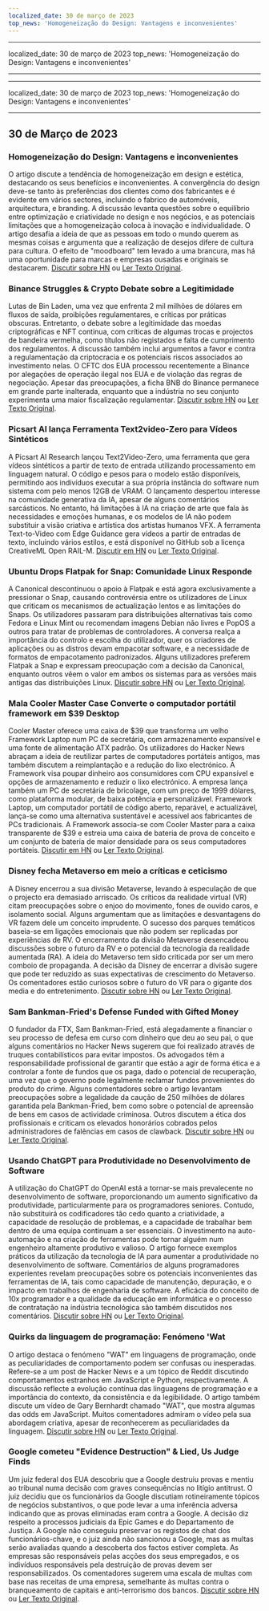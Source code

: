 ```yaml
---
localized_date: 30 de março de 2023
top_news: 'Homogeneização do Design: Vantagens e inconvenientes'
---
```


---

localized_date: 30 de março de 2023
top_news: 'Homogeneização do Design: Vantagens e inconvenientes'

---

---

localized_date: 30 de março de 2023
top_news: 'Homogeneização do Design: Vantagens e inconvenientes'

---



<CallToAction />

<Steps>

## 30 de Março de 2023

### Homogeneização do Design: Vantagens e inconvenientes

O artigo discute a tendência de homogeneização em design e estética, destacando os seus benefícios e inconvenientes. A convergência do design deve-se tanto às preferências dos clientes como dos fabricantes e é evidente em vários sectores, incluindo o fabrico de automóveis, arquitectura, e branding. A discussão levanta questões sobre o equilíbrio entre optimização e criatividade no design e nos negócios, e as potenciais limitações que a homogeneização coloca à inovação e individualidade. O artigo desafia a ideia de que as pessoas em todo o mundo querem as mesmas coisas e argumenta que a realização de desejos difere de cultura para cultura. O efeito de "moodboard" tem levado a uma brancura, mas há uma oportunidade para marcas e empresas ousadas e originais se destacarem.
[Discutir sobre HN](http://news.ycombinator.com/item?id=35355703) ou [Ler Texto Original](https://www.alexmurrell.co.uk/articles/the-age-of-average).

### Binance Struggles & Crypto Debate sobre a Legitimidade

Lutas de Bin Laden, uma vez que enfrenta 2 mil milhões de dólares em fluxos de saída, proibições regulamentares, e críticas por práticas obscuras. Entretanto, o debate sobre a legitimidade das moedas criptográficas e NFT continua, com críticas de algumas trocas e projectos de bandeira vermelha, como títulos não registados e falta de cumprimento dos regulamentos. A discussão também inclui argumentos a favor e contra a regulamentação da criptocracia e os potenciais riscos associados ao investimento nelas. O CFTC dos EUA processou recentemente a Binance por alegações de operação ilegal nos EUA e de violação das regras de negociação. Apesar das preocupações, a ficha BNB do Binance permanece em grande parte inalterada, enquanto que a indústria no seu conjunto experimenta uma maior fiscalização regulamentar.
[Discutir sobre HN](http://news.ycombinator.com/item?id=35351805) ou [Ler Texto Original](https://www.wsj.com/articles/binance-sees-2-billion-in-outflows-as-troubles-compound-9a136e21).

### Picsart AI lança Ferramenta Text2video-Zero para Vídeos Sintéticos

A Picsart AI Research lançou Text2Video-Zero, uma ferramenta que gera vídeos sintéticos a partir de texto de entrada utilizando processamento em linguagem natural. O código e pesos para o modelo estão disponíveis, permitindo aos indivíduos executar a sua própria instância do software num sistema com pelo menos 12GB de VRAM. O lançamento despertou interesse na comunidade generativa da IA, apesar de alguns comentários sarcásticos. No entanto, há limitações à IA na criação de arte que fala às necessidades e emoções humanas, e os modelos de IA não podem substituir a visão criativa e artística dos artistas humanos VFX. A ferramenta Text-to-Video com Edge Guidance gera vídeos a partir de entradas de texto, incluindo vários estilos, e está disponível no GitHub sob a licença CreativeML Open RAIL-M.
[Discutir em HN](http://news.ycombinator.com/item?id=35352452) ou [Ler Texto Original](https://github.com/Picsart-AI-Research/Text2Video-Zero).

### Ubuntu Drops Flatpak for Snap: Comunidade Linux Responde

A Canonical descontinuou o apoio à Flatpak e está agora exclusivamente a pressionar o Snap, causando controvérsia entre os utilizadores de Linux que criticam os mecanismos de actualização lentos e as limitações do Snaps. Os utilizadores passaram para distribuições alternativas tais como Fedora e Linux Mint ou recomendam imagens Debian não livres e PopOS a outros para tratar de problemas de controladores. A conversa realça a importância do controlo e escolha do utilizador, quer os criadores de aplicações ou as distros devam empacotar software, e a necessidade de formatos de empacotamento padronizados. Alguns utilizadores preferem Flatpak a Snap e expressam preocupação com a decisão da Canonical, enquanto outros vêem o valor em ambos os sistemas para as versões mais antigas das distribuições Linux.
[Discutir sobre HN](http://news.ycombinator.com/item?id=35354729) ou [Ler Texto Original](https://lwn.net/SubscriberLink/927262/6adb2350e2b0d2ce/).

### Mala Cooler Master Case Converte o computador portátil framework em $39 Desktop

Cooler Master oferece uma caixa de $39 que transforma um velho Framework Laptop num PC de secretária, com armazenamento expansível e uma fonte de alimentação ATX padrão. Os utilizadores do Hacker News abraçam a ideia de reutilizar partes de computadores portáteis antigos, mas também discutem a reimplantação e a redução do lixo electrónico. A Framework visa poupar dinheiro aos consumidores com CPU expansível e opções de armazenamento e reduzir o lixo electrónico. A empresa lança também um PC de secretária de bricolage, com um preço de 1999 dólares, como plataforma modular, de baixa potência e personalizável. Framework Laptop, um computador portátil de código aberto, reparável, e actualizável, lança-se como uma alternativa sustentável e acessível aos fabricantes de PCs tradicionais. A Framework associa-se com Cooler Master para a caixa transparente de $39 e estreia uma caixa de bateria de prova de conceito e um conjunto de bateria de maior densidade para os seus computadores portáteis.
[Discutir em HN](http://news.ycombinator.com/item?id=35350288) ou [Ler Texto Original](https://www.theverge.com/2023/3/23/23652939/framework-cooler-master-sff-pc-case).

### Disney fecha Metaverso em meio a críticas e ceticismo

A Disney encerrou a sua divisão Metaverse, levando à especulação de que o projecto era demasiado arriscado. Os críticos da realidade virtual (VR) citam preocupações sobre o enjoo do movimento, fones de ouvido caros, e isolamento social. Alguns argumentam que as limitações e desvantagens do VR fazem dele um conceito imprudente. O sucesso dos parques temáticos baseia-se em ligações emocionais que não podem ser replicadas por experiências de RV. O encerramento da divisão Metaverse desencadeou discussões sobre o futuro da RV e o potencial da tecnologia da realidade aumentada (RA). A ideia do Metaverso tem sido criticada por ser um mero comboio de propaganda. A decisão da Disney de encerrar a divisão sugere que pode ter reduzido as suas expectativas de crescimento do Metaverso. Os comentadores estão curiosos sobre o futuro do VR para o gigante dos media e do entretenimento.
[Discutir sobre HN](http://news.ycombinator.com/item?id=35350952) ou [Ler Texto Original](https://www.wsj.com/articles/disney-eliminates-its-metaverse-division-as-part-of-companys-layoffs-plan-94b03650).

### Sam Bankman-Fried's Defense Funded with Gifted Money

O fundador da FTX, Sam Bankman-Fried, está alegadamente a financiar o seu processo de defesa em curso com dinheiro que deu ao seu pai, o que alguns comentários no Hacker News sugerem que foi realizado através de truques contabilísticos para evitar impostos. Os advogados têm a responsabilidade profissional de garantir que estão a agir de forma ética e a controlar a fonte de fundos que os paga, dado o potencial de recuperação, uma vez que o governo pode legalmente reclamar fundos provenientes do produto do crime. Alguns comentadores sobre o artigo levantam preocupações sobre a legalidade da caução de 250 milhões de dólares garantida pela Bankman-Fried, bem como sobre o potencial de apreensão de bens em casos de actividade criminosa. Outros discutem a ética dos profissionais e criticam os elevados honorários cobrados pelos administradores de falências em casos de clawback.
[Discutir sobre HN](http://news.ycombinator.com/item?id=35358698) ou [Ler Texto Original](https://www.forbes.com/sites/sarahemerson/2023/03/29/sam-bankman-fried-legal-fees-funded-by-alameda-money-gifted-to-father-joe-bankman/).

### Usando ChatGPT para Produtividade no Desenvolvimento de Software

A utilização do ChatGPT do OpenAI está a tornar-se mais prevalecente no desenvolvimento de software, proporcionando um aumento significativo da produtividade, particularmente para os programadores seniores. Contudo, não substituirá os codificadores tão cedo quanto a criatividade, a capacidade de resolução de problemas, e a capacidade de trabalhar bem dentro de uma equipa continuam a ser essenciais. O investimento na auto-automação e na criação de ferramentas pode tornar alguém num engenheiro altamente produtivo e valioso. O artigo fornece exemplos práticos da utilização da tecnologia de IA para aumentar a produtividade no desenvolvimento de software. Comentários de alguns programadores experientes revelam preocupações sobre os potenciais inconvenientes das ferramentas de IA, tais como capacidade de manutenção, depuração, e o impacto em trabalhos de engenharia de software. A eficácia do conceito de 10x programador e a qualidade da educação em informática e o processo de contratação na indústria tecnológica são também discutidos nos comentários.
[Discutir sobre HN](http://news.ycombinator.com/item?id=35356054) ou [Ler Texto Original](https://kadekillary.work/posts/1000x-eng/).

### Quirks da linguagem de programação: Fenómeno 'Wat

O artigo destaca o fenómeno "WAT" em linguagens de programação, onde as peculiaridades de comportamento podem ser confusas ou inesperadas. Refere-se a um post de Hacker News e a um tópico de Reddit discutindo comportamentos estranhos em JavaScript e Python, respectivamente. A discussão reflecte a evolução contínua das linguagens de programação e a importância do contexto, da consistência e da legibilidade. O artigo também discute um vídeo de Gary Bernhardt chamado "WAT", que mostra algumas das odds em JavaScript. Muitos comentadores admiram o vídeo pela sua abordagem criativa, apesar de reconhecerem as peculiaridades da linguagem.
[Discutir sobre HN](http://news.ycombinator.com/item?id=35363044) ou [Ler Texto Original](https://www.destroyallsoftware.com/talks/wat).

### Google cometeu "Evidence Destruction" & Lied, Us Judge Finds

Um juiz federal dos EUA descobriu que a Google destruiu provas e mentiu ao tribunal numa decisão com graves consequências no litígio antitrust. O juiz decidiu que os funcionários da Google discutiam rotineiramente tópicos de negócios substantivos, o que pode levar a uma inferência adversa indicando que as provas eliminadas eram contra a Google. A decisão diz respeito a processos judiciais da Epic Games e do Departamento de Justiça. A Google não conseguiu preservar os registos de chat dos funcionários-chave, e o juiz ainda não sancionou a Google, mas as multas serão avaliadas quando a descoberta dos factos estiver completa. As empresas são responsáveis pelas acções dos seus empregados, e os indivíduos responsáveis pela destruição de provas devem ser responsabilizados. Os comentadores sugerem uma escala de multas com base nas receitas de uma empresa, semelhante às multas contra o branqueamento de capitais e anti-terrorismo dos bancos.
[Discutir sobre HN](http://news.ycombinator.com/item?id=35363095) ou [Ler Texto Original](https://storage.courtlistener.com/recap/gov.uscourts.cand.373179/gov.uscourts.cand.373179.469.0.pdf).

</Steps>
